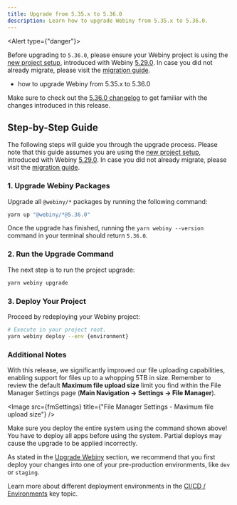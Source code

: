 ```yaml
---
title: Upgrade from 5.35.x to 5.36.0
description: Learn how to upgrade Webiny from 5.35.x to 5.36.0.
---
```




<Alert type={"danger"}>

Before upgrading to `5.36.0`, please ensure your Webiny project is using the [new project
setup](/docs/release-notes/5.29.0/changelog#brand-new-project-setup), introduced with Webiny
[5.29.0](/docs/release-notes/5.29.0/changelog). In case you did not already migrate, please visit the [migration
guide](/docs/release-notes/5.29.0/project-setup-migration).

</Alert>

<Alert type="success" title="What you’ll learn">

- how to upgrade Webiny from 5.35.x to 5.36.0

</Alert>

<Alert type="info">

Make sure to check out the [5.36.0 changelog](/docs/{version}/release-notes/5.36.0/changelog) to get familiar with the changes introduced in this
release.

</Alert>

## Step-by-Step Guide

The following steps will guide you through the upgrade process. Please note that this guide assumes you are using the [new project setup](/docs/release-notes/5.29.0/changelog#brand-new-project-setup), introduced with Webiny [5.29.0](/docs/release-notes/5.29.0/changelog). In case you did not already migrate, please visit the [migration guide](/docs/release-notes/5.29.0/project-setup-migration).

### 1. Upgrade Webiny Packages

Upgrade all `@webiny/*` packages by running the following command:

```bash
yarn up "@webiny/*@5.36.0"
```

Once the upgrade has finished, running the `yarn webiny --version` command in your terminal should return `5.36.0`.

### 2. Run the Upgrade Command

The next step is to run the project upgrade:

```bash
yarn webiny upgrade
```

### 3. Deploy Your Project

Proceed by redeploying your Webiny project:

```bash
# Execute in your project root.
yarn webiny deploy --env {environment}
```

### Additional Notes

With this release, we significantly improved our file uploading capabilities, enabling support for files up to a whopping 5TB in size. 
Remember to review the default **Maximum file upload size** limit you find within the File Manager Settings page (**Main Navigation -> Settings -> File Manager**).

<Image src={fmSettings} title={"File Manager Settings - Maximum file upload size"} />

<Alert type="warning">

Make sure you deploy the entire system using the command shown above! You have to deploy all apps before using the
system. Partial deploys may cause the upgrade to be applied incorrectly.

</Alert>

<Alert type="warning">

As stated in the [Upgrade Webiny](/docs/{version}/release-notes/upgrade-webiny#pre-production-environments-first) section, we recommend that you
first deploy your changes into one of your pre-production environments, like `dev` or `staging`.

</Alert>

<Alert type="info">

Learn more about different deployment environments in the [CI/CD /
Environments](/docs/{version}/core-development-concepts/ci-cd/environments) key topic.

</Alert>
